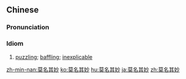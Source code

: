 ==Chinese==
{{zh-forms|type=211|alt=莫明其妙}}

===Pronunciation===
{{zh-pron
|m=mòmíngqímiào
|c=mok6 ming4 kei4 miu6
|mn=bo̍k-bêng-kî-miāu/bo̍k-bêng-kî-biāu
|ma=y
|cat=cy
}}

===Idiom===
{{zh-idiom}}

# [[puzzling]]; [[baffling]]; [[inexplicable]]

[[zh-min-nan:莫名其妙]]
[[ko:莫名其妙]]
[[hu:莫名其妙]]
[[ja:莫名其妙]]
[[zh:莫名其妙]]